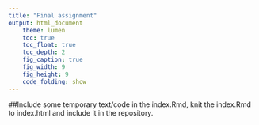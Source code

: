 ```yaml
---
title: "Final assignment"
output: html_document
    theme: lumen
    toc: true
    toc_float: true
    toc_depth: 2
    fig_caption: true
    fig_width: 9
    fig_height: 9
    code_folding: show
---
```



##Include some temporary text/code in the index.Rmd, knit the index.Rmd to index.html and include it in the repository.